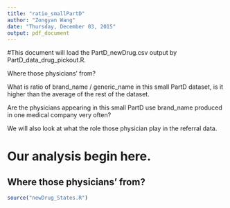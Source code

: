 ```yaml
---
title: "ratio_smallPartD"
author: "Zongyan Wang"
date: "Thursday, December 03, 2015"
output: pdf_document
---
```


#This document will load the PartD_newDrug.csv output by PartD_data_drug_pickout.R. 

Where those physicians' from? \

What is ratio of brand_name / generic_name in this small PartD dataset, is it higher than the average of the rest of the dataset.\

Are the physicians appearing in this small PartD use brand_name produced in one medical company very often?\

We will also look at what the role those physician play in the referral data.\


# Our analysis begin here.
## Where those physicians' from? 
```r
source("newDrug_States.R")
```
